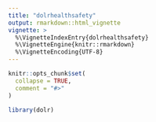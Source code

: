 ```yaml
---
title: "dolrhealthsafety"
output: rmarkdown::html_vignette
vignette: >
  %\VignetteIndexEntry{dolrhealthsafety}
  %\VignetteEngine{knitr::rmarkdown}
  %\VignetteEncoding{UTF-8}
---
```


```r
knitr::opts_chunk$set(
  collapse = TRUE,
  comment = "#>"
)
```

```r
library(dolr)
```
